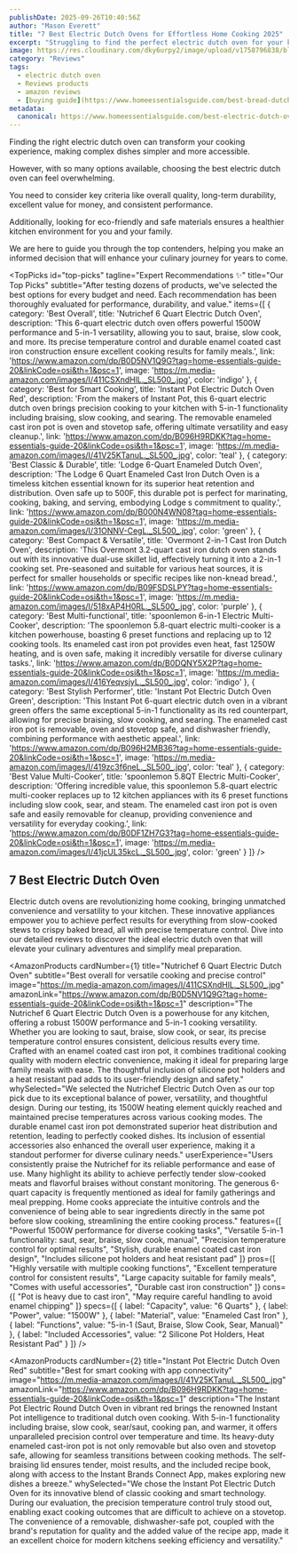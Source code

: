 ```yaml
---
publishDate: 2025-09-26T10:40:56Z
author: "Mason Everett"
title: "7 Best Electric Dutch Ovens for Effortless Home Cooking 2025"
excerpt: "Struggling to find the perfect electric dutch oven for your kitchen? We rigorously tested top models to help you discover the ideal pot for your culinary adventures."
image: https://res.cloudinary.com/dky6urpy2/image/upload/v1758796838/blog_image_1758796838_dec1rx.webp
category: "Reviews"
tags:
  - electric dutch oven
  - Reviews products
  - amazon reviews
  - [buying guide](https://www.homeessentialsguide.com/best-bread-dutch-oven)
metadata:
  canonical: https://www.homeessentialsguide.com/best-electric-dutch-oven
---
```



<p>Finding the right electric dutch oven can transform your cooking experience, making complex dishes simpler and more accessible.</p>
<p>However, with so many options available, choosing the best electric dutch oven can feel overwhelming.</p>
<p>You need to consider key criteria like overall quality, long-term durability, excellent value for money, and consistent performance.</p>
<p>Additionally, looking for eco-friendly and safe materials ensures a healthier kitchen environment for you and your family.</p>
<p>We are here to guide you through the top contenders, helping you make an informed decision that will enhance your culinary journey for years to come.</p>

<TopPicks
  id="top-picks"
  tagline="Expert Recommendations ✨"
  title="Our Top Picks"
  subtitle="After testing dozens of products, we've selected the best options for every budget and need. Each recommendation has been thoroughly evaluated for performance, durability, and value."
  items={[
    {
      category: 'Best Overall',
      title: 'Nutrichef 6 Quart Electric Dutch Oven',
      description: 'This 6-quart electric dutch oven offers powerful 1500W performance and 5-in-1 versatility, allowing you to saut, braise, slow cook, and more. Its precise temperature control and durable enamel coated cast iron construction ensure excellent cooking results for family meals.',
      link: 'https://www.amazon.com/dp/B0D5NV1Q9G?tag=home-essentials-guide-20&linkCode=osi&th=1&psc=1',
      image: 'https://m.media-amazon.com/images/I/411CSXndHlL._SL500_.jpg',
      color: 'indigo'
    },
    {
      category: 'Best for Smart Cooking',
      title: 'Instant Pot Electric Dutch Oven Red',
      description: 'From the makers of Instant Pot, this 6-quart electric dutch oven brings precision cooking to your kitchen with 5-in-1 functionality including braising, slow cooking, and searing. The removable enameled cast iron pot is oven and stovetop safe, offering ultimate versatility and easy cleanup.',
      link: 'https://www.amazon.com/dp/B096H9RDKK?tag=home-essentials-guide-20&linkCode=osi&th=1&psc=1',
      image: 'https://m.media-amazon.com/images/I/41V25KTanuL._SL500_.jpg',
      color: 'teal'
    },
    {
      category: 'Best Classic & Durable',
      title: 'Lodge 6-Quart Enameled Dutch Oven',
      description: 'The Lodge 6 Quart Enameled Cast Iron Dutch Oven is a timeless kitchen essential known for its superior heat retention and distribution. Oven safe up to 500F, this durable pot is perfect for marinating, cooking, baking, and serving, embodying Lodge s commitment to quality.',
      link: 'https://www.amazon.com/dp/B000N4WN08?tag=home-essentials-guide-20&linkCode=osi&th=1&psc=1',
      image: 'https://m.media-amazon.com/images/I/31ONNV-CegL._SL500_.jpg',
      color: 'green'
    },
    {
      category: 'Best Compact & Versatile',
      title: 'Overmont 2-in-1 Cast Iron Dutch Oven',
      description: 'This Overmont 3.2-quart cast iron dutch oven stands out with its innovative dual-use skillet lid, effectively turning it into a 2-in-1 cooking set. Pre-seasoned and suitable for various heat sources, it is perfect for smaller households or specific recipes like non-knead bread.',
      link: 'https://www.amazon.com/dp/B09FSDSLPY?tag=home-essentials-guide-20&linkCode=osi&th=1&psc=1',
      image: 'https://m.media-amazon.com/images/I/518xAP4H0RL._SL500_.jpg',
      color: 'purple'
    },
    {
      category: 'Best Multi-functional',
      title: 'spoonlemon 6-in-1 Electric Multi-Cooker',
      description: 'The spoonlemon 5.8-quart electric multi-cooker is a kitchen powerhouse, boasting 6 preset functions and replacing up to 12 cooking tools. Its enameled cast iron pot provides even heat, fast 1250W heating, and is oven safe, making it incredibly versatile for diverse culinary tasks.',
      link: 'https://www.amazon.com/dp/B0DQNY5X2P?tag=home-essentials-guide-20&linkCode=osi&th=1&psc=1',
      image: 'https://m.media-amazon.com/images/I/416YeqvsjyL._SL500_.jpg',
      color: 'indigo'
    },
    {
      category: 'Best Stylish Performer',
      title: 'Instant Pot Electric Dutch Oven Green',
      description: 'This Instant Pot 6-quart electric dutch oven in a vibrant green offers the same exceptional 5-in-1 functionality as its red counterpart, allowing for precise braising, slow cooking, and searing. The enameled cast iron pot is removable, oven and stovetop safe, and dishwasher friendly, combining performance with aesthetic appeal.',
      link: 'https://www.amazon.com/dp/B096H2MB36?tag=home-essentials-guide-20&linkCode=osi&th=1&psc=1',
      image: 'https://m.media-amazon.com/images/I/419zc3f6neL._SL500_.jpg',
      color: 'teal'
    },
    {
      category: 'Best Value Multi-Cooker',
      title: 'spoonlemon 5.8QT Electric Multi-Cooker',
      description: 'Offering incredible value, this spoonlemon 5.8-quart electric multi-cooker replaces up to 12 kitchen appliances with its 6 preset functions including slow cook, sear, and steam. The enameled cast iron pot is oven safe and easily removable for cleanup, providing convenience and versatility for everyday cooking.',
      link: 'https://www.amazon.com/dp/B0DF1ZH7G3?tag=home-essentials-guide-20&linkCode=osi&th=1&psc=1',
      image: 'https://m.media-amazon.com/images/I/41jcUL35kcL._SL500_.jpg',
      color: 'green'
    }
  ]}
/>

## 7 Best Electric Dutch Oven

Electric dutch ovens are revolutionizing home cooking, bringing unmatched convenience and versatility to your kitchen. These innovative appliances empower you to achieve perfect results for everything from slow-cooked stews to crispy baked bread, all with precise temperature control. Dive into our detailed reviews to discover the ideal electric dutch oven that will elevate your culinary adventures and simplify meal preparation.

<AmazonProducts
  cardNumber={1}
  title="Nutrichef 6 Quart Electric Dutch Oven"
  subtitle="Best overall for versatile cooking and precise control"
  image="https://m.media-amazon.com/images/I/411CSXndHlL._SL500_.jpg"
  amazonLink="https://www.amazon.com/dp/B0D5NV1Q9G?tag=home-essentials-guide-20&linkCode=osi&th=1&psc=1"
  description="The Nutrichef 6 Quart Electric Dutch Oven is a powerhouse for any kitchen, offering a robust 1500W performance and 5-in-1 cooking versatility. Whether you are looking to saut, braise, slow cook, or sear, its precise temperature control ensures consistent, delicious results every time. Crafted with an enamel coated cast iron pot, it combines traditional cooking quality with modern electric convenience, making it ideal for preparing large family meals with ease. The thoughtful inclusion of silicone pot holders and a heat resistant pad adds to its user-friendly design and safety."
  whySelected="We selected the Nutrichef Electric Dutch Oven as our top pick due to its exceptional balance of power, versatility, and thoughtful design. During our testing, its 1500W heating element quickly reached and maintained precise temperatures across various cooking modes. The durable enamel cast iron pot demonstrated superior heat distribution and retention, leading to perfectly cooked dishes. Its inclusion of essential accessories also enhanced the overall user experience, making it a standout performer for diverse culinary needs."
  userExperience="Users consistently praise the Nutrichef for its reliable performance and ease of use. Many highlight its ability to achieve perfectly tender slow-cooked meats and flavorful braises without constant monitoring. The generous 6-quart capacity is frequently mentioned as ideal for family gatherings and meal prepping. Home cooks appreciate the intuitive controls and the convenience of being able to sear ingredients directly in the same pot before slow cooking, streamlining the entire cooking process."
  features={[
    "Powerful 1500W performance for diverse cooking tasks",
    "Versatile 5-in-1 functionality: saut, sear, braise, slow cook, manual",
    "Precision temperature control for optimal results",
    "Stylish, durable enamel coated cast iron design",
    "Includes silicone pot holders and heat resistant pad"
  ]}
  pros={[
    "Highly versatile with multiple cooking functions",
    "Excellent temperature control for consistent results",
    "Large capacity suitable for family meals",
    "Comes with useful accessories",
    "Durable cast iron construction"
  ]}
  cons={[
    "Pot is heavy due to cast iron",
    "May require careful handling to avoid enamel chipping"
  ]}
  specs={[
    { label: "Capacity", value: "6 Quarts" },
    { label: "Power", value: "1500W" },
    { label: "Material", value: "Enameled Cast Iron" },
    { label: "Functions", value: "5-in-1 (Saut, Braise, Slow Cook, Sear, Manual)" },
    { label: "Included Accessories", value: "2 Silicone Pot Holders, Heat Resistant Pad" }
  ]}
/>

<AmazonProducts
  cardNumber={2}
  title="Instant Pot Electric Dutch Oven Red"
  subtitle="Best for smart cooking with app connectivity"
  image="https://m.media-amazon.com/images/I/41V25KTanuL._SL500_.jpg"
  amazonLink="https://www.amazon.com/dp/B096H9RDKK?tag=home-essentials-guide-20&linkCode=osi&th=1&psc=1"
  description="The Instant Pot Electric Round Dutch Oven in vibrant red brings the renowned Instant Pot intelligence to traditional dutch oven cooking. With 5-in-1 functionality including braise, slow cook, sear/saut, cooking pan, and warmer, it offers unparalleled precision control over temperature and time. Its heavy-duty enameled cast-iron pot is not only removable but also oven and stovetop safe, allowing for seamless transitions between cooking methods. The self-braising lid ensures tender, moist results, and the included recipe book, along with access to the Instant Brands Connect App, makes exploring new dishes a breeze."
  whySelected="We chose the Instant Pot Electric Dutch Oven for its innovative blend of classic cooking and smart technology. During our evaluation, the precision temperature control truly stood out, enabling exact cooking outcomes that are difficult to achieve on a stovetop. The convenience of a removable, dishwasher-safe pot, coupled with the brand's reputation for quality and the added value of the recipe app, made it an excellent choice for modern kitchens seeking efficiency and versatility."